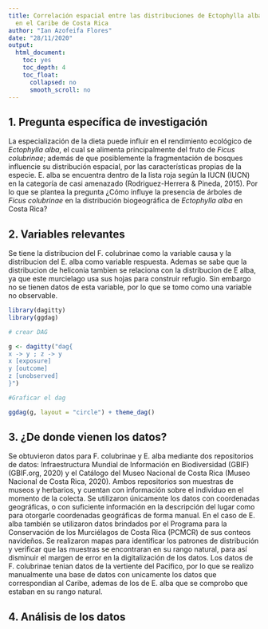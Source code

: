 ```yaml
---
title: Correlación espacial entre las distribuciones de Ectophylla alba y Ficus colubrinae
  en el Caribe de Costa Rica
author: "Ian Azofeifa Flores"
date: "28/11/2020"
output:
  html_document:
    toc: yes
    toc_depth: 4
    toc_float:
      collapsed: no
      smooth_scroll: no
---
```


## 1. Pregunta específica de investigación

La especialización de la dieta puede influir en el rendimiento ecológico de *Ectophylla alba*, el cual se alimenta principalmente del fruto de *Ficus colubrinae*; además de que posiblemente la fragmentación de bosques influencie su distribución espacial, por las características propias de la especie. E. alba se encuentra dentro de la lista roja según la IUCN (IUCN) en la categoría de casi amenazado (Rodriguez-Herrera & Pineda, 2015). Por lo que se plantea la pregunta ¿Cómo influye la presencia de árboles de *Ficus colubrinae* en la distribución biogeográfica de *Ectophylla alba* en Costa Rica?


## 2. Variables relevantes

Se tiene la distribucion del F. colubrinae como la variable causa y la distribucion del E. alba como variable respuesta. Ademas se sabe que la distribucion de heliconia tambien se relaciona con la distribucion de E alba, ya que este murcielago usa sus hojas para construir refugio. Sin embargo no se tienen datos de esta variable, por lo que se tomo como una variable no observable. 

```r
library(dagitty)
library(ggdag)

# crear DAG

g <- dagitty("dag{
x -> y ; z -> y
x [exposure]
y [outcome]
z [unobserved]
}")

#Graficar el dag

ggdag(g, layout = "circle") + theme_dag()

```

## 3. ¿De donde vienen los datos?

Se obtuvieron datos para F. colubrinae y E. alba mediante dos repositorios de datos: Infraestructura Mundial de Información en Biodiversidad (GBIF) (GBIF.org, 2020) y el Catálogo del Museo Nacional de Costa Rica (Museo Nacional de Costa Rica, 2020). Ambos repositorios son muestras de museos y herbarios, y cuentan con información sobre el individuo en el momento de la colecta. Se utilizaron únicamente los datos con coordenadas geográficas, o con suficiente información en la descripción del lugar como para otorgarle coordenadas geográficas de forma manual. En el caso de E. alba también se utilizaron datos brindados por el Programa para la Conservación de los Murciélagos de Costa Rica (PCMCR) de sus conteos navideños. Se realizaron mapas para identificar los patrones de distribución y verificar que las muestras se encontraran en su rango natural, para así disminuir el margen de error en la digitalización de los datos. Los datos de F. colubrinae tenian datos de la vertiente del Pacifico, por lo que se realizo manualmente una base de datos con unicamente los datos que correspondian al Caribe, ademas de los de E. alba que se comprobo que estaban en su rango natural. 

## 4. Análisis de los datos


